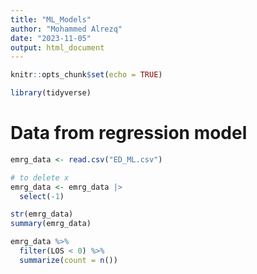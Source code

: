 ```yaml
---
title: "ML_Models"
author: "Mohammed Alrezq"
date: "2023-11-05"
output: html_document
---
```


```r
knitr::opts_chunk$set(echo = TRUE)
```

```r
library(tidyverse)
```

# Data from regression model 
```r
emrg_data <- read.csv("ED_ML.csv")

# to delete x 
emrg_data <- emrg_data |> 
  select(-1)
```


```r
str(emrg_data)
summary(emrg_data)
```

```r
emrg_data %>% 
  filter(LOS < 0) %>%
  summarize(count = n())
```

